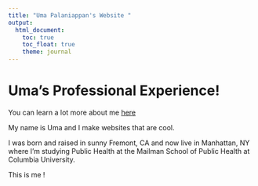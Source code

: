 ```yaml
---
title: "Uma Palaniappan's Website "
output: 
  html_document:
    toc: true
    toc_float: true
    theme: journal
---
```


# Uma's Professional Experience!

You can learn a lot more about me [here](aboutme.html)

My name is Uma and I make websites that are cool.

I was born and raised in sunny Fremont, CA and now live in Manhattan, NY where I'm studying Public Health at the Mailman School of Public Health at Columbia University. 

This is me !